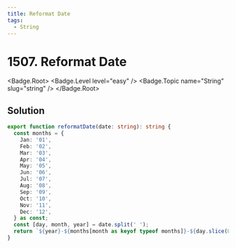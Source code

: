 ```yaml
---
title: Reformat Date
tags:
  - String
---
```


# 1507. Reformat Date

<Badge.Root>
  <Badge.Level level="easy" />
  <Badge.Topic name="String" slug="string" />
</Badge.Root>

## Solution

```typescript filename="solution.ts" copy
export function reformatDate(date: string): string {
  const months = {
    Jan: '01',
    Feb: '02',
    Mar: '03',
    Apr: '04',
    May: '05',
    Jun: '06',
    Jul: '07',
    Aug: '08',
    Sep: '09',
    Oct: '10',
    Nov: '11',
    Dec: '12',
  } as const;
  const [day, month, year] = date.split(' ');
  return `${year}-${months[month as keyof typeof months]}-${day.slice(0, -2).padStart(2, '0')}`;
}
```

<ProblemLink
  codingSite="leetcode"
  href="https://leetcode.com/problems/reformat-date"
  title="Reformat Date"
/>
